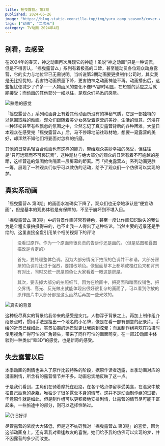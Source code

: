 ```yaml
---
title: 摇曳露营△ 第3期
published: 2024-05-26
image: "https://blog-static.xeonzilla.top/img/yuru_camp_season3/cover.avif"
tags: ["动画", "二次元"]
category: TV动画 2024年4月
---
```

## 别看，去感受
在2024年的春天，神之动画再次展现它的神迹！虽说“神之动画”只是一种调侃，但是不得否认，「摇曳露营△」系列有着极高的口碑，甚至能动员各位观众动身露营，它的实力与地位早已无需说明。当听说第3期动画要更换制作公司时，其实我是无比担忧的，我害怕动画质量下降，更害怕神之动画神迹不再。动画播出后，这些担忧便减少了许多——人物画风的变化不像PV那时明显，在短暂的适应之后就能接受；而动画的其他部分一如以往，是观众们熟悉的感觉。

![熟悉的感觉](https://blog-static.xeonzilla.top/img/yuru_camp_season3/01.avif "熟悉的感觉")

「摇曳露营△」系列动画身上有着其他动画所没有的神秘气质，它是一部独特的以氛围取胜的动画。观众们跟随着美少女感受着露营的美妙，生活的惬意，沉浸在一种轻松甚至有些飘忽的氛围之中，全然忘记了真实露营背后的各种困难。大量日本观众在感受完「摇曳露营△」后，马不停蹄地前往取材地，想要一窥露营的美好，却浑然不知他们将要面对怎样的折磨。

其他的日常系轻百合动画也有这样的能力，带给观众美妙幸福的感受，但往往是“只可远观而不可亵玩焉”，这种题材与绝大部分的观众的日常有着不可逾越的差距，这样营造的氛围始终隔着一层屏幕的距离。而「摇曳露营△」系列动画更胜一筹，展现了一种观众们似乎可以效仿的活动，给予了观众们一个仿佛可以实现的梦。

## 真实系动画
「摇曳露营△ 第3期」的画面水准确实下降了，观众们也无奈地承认是“便宜动画”，但是基本的观影体验是有保障的，不至于崩坏到不堪入目。

「摇曳露营△ 第3期」中的背景作画非常有特色，甚至一度让作画知识缺失的我认为是全程实景拍摄得来的，也不止我一人得出了这种结论。当然主要的近景还是手绘的，这里直接全盘引用某个相关视频下的评论
>没看过原作。作为一个原画师很负责的告诉你还是画的。（但是贴图和叠图描改是肯定的）
>
>首先，要处理整体色调。因为大部分情况下拍照的色调并不和谐，大部分房屋的色调对比过于强烈，要描改填色。像里面基本上都填成橙红色来和背景有对比，同时又统一房屋颜色让大家看着一眼这是房屋。
>
>其次，要去掉大部分的拍照细节。因为在绘画中，把亮面和暗面仅铺色，把交界线、高光、反光做出就能体现出很好很复杂的画面了。可以看到你放的原作图片中大部分都是这么画然后再加一些光效的。

![真实的背景](https://blog-static.xeonzilla.top/img/yuru_camp_season3/02.avif "真实的背景")

这种极尽真实的背景给我带来的感受是突兀，人物浮于背景之上。再加上制作组介绍景点时，惯用手法是挂出一个地名的小吊牌，像是在看一部有创意的纪录片。手绘的近景已经如此，实景拍摄的远景就更让我感到眩晕；而且制作组喜欢在拍摄时使用视角广得可怕的广角镜头，带来了同样可怕的画面畸变。在一部2D动画中体验到一种类似“晕3D”的感觉，也是新奇的感受。

## 失去露营以后
本季动画的剧情也进入了原作比较特殊的阶段，据原作读者透露，本季动画对应的漫画剧情，所含有的露营情节并不多。动画忠实地反映了这一点。

于是我们看到，主角们在骑着摩托在赶路，在各个站点停留享受美食，在温泉中放松自己疲惫的身躯，唯独少了很多露营本身的情节。这并不是动画制作组的过错，毕竟原作就是如此，但是制作组可以更积极地安排剧情，让露营的情节尽可能丰富起来，一些旅途中的部分，则可以选择性略过。

![仍旧好评](https://blog-static.xeonzilla.top/img/yuru_camp_season3/03.avif "仍旧好评")

尽管露营的浓度大大降低，但是这不妨碍我对「摇曳露营△ 第3期」的喜爱，因为这部动画身上，还有着我对重逢故友的喜悦。她们给予我的仿佛可以实现的梦，并不因露营的多少而改变。